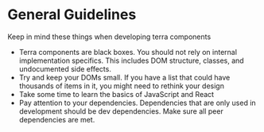 # General Guidelines

Keep in mind these things when developing terra components

* Terra components are black boxes. You should not rely on internal implementation specifics. This includes DOM structure, classes, and undocumented side effects.
* Try and keep your DOMs small. If you have a list that could have thousands of items in it, you might need to rethink your design
* Take some time to learn the basics of JavaScript and React
* Pay attention to your dependencies. Dependencies that are only used in development should be dev dependencies. Make sure all peer dependencies are met.

